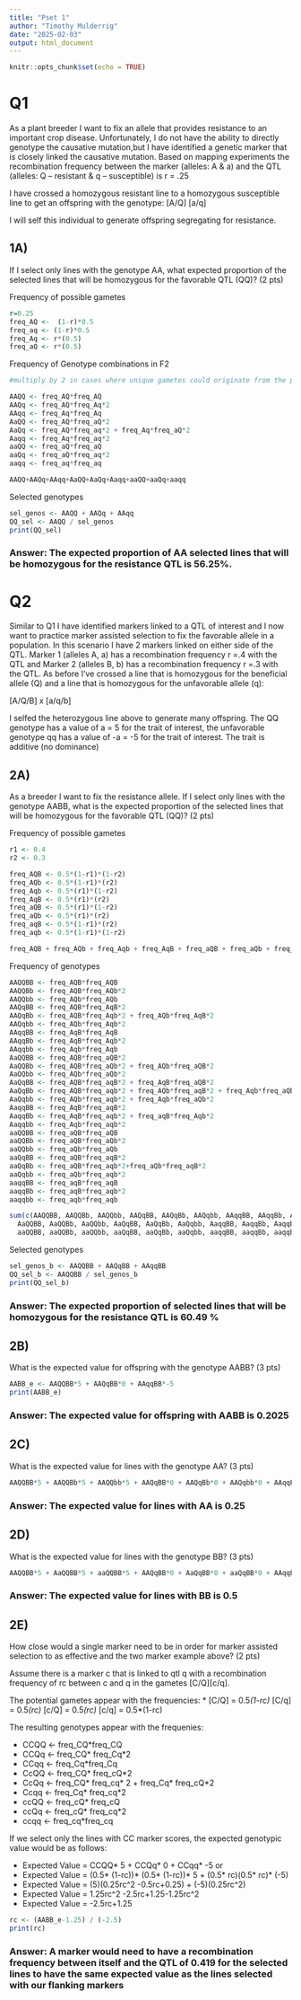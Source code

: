 ```yaml
---
title: "Pset 1"
author: "Timothy Mulderrig"
date: "2025-02-03"
output: html_document
---
```


```r
knitr::opts_chunk$set(echo = TRUE)
```

# Q1 

As a plant breeder I want to fix an allele that provides resistance to an important crop disease. Unfortunately, I do not have the ability to directly genotype the causative mutation,but I have identified a genetic marker that is closely linked the causative mutation. Based on
mapping experiments the recombination frequency between the marker (alleles: A & a) and the QTL (alleles: Q – resistant & q – susceptible) is r = .25

I have crossed a homozygous resistant line to a homozygous susceptible line to get an offspring with the genotype:
[A/Q] [a/q]

I will self this individual to generate offspring segregating for resistance. 

## 1A) 

If I select only lines with the genotype AA, what expected proportion of the selected lines that will be homozygous for the favorable QTL (QQ)? (2 pts)

Frequency of possible gametes
```r
r=0.25
freq_AQ <-  (1-r)*0.5
freq_aq <- (1-r)*0.5
freq_Aq <- r*(0.5)
freq_aQ <- r*(0.5)
```

Frequency of Genotype combinations in F2

```r
#multiply by 2 in cases where unique gametes could originate from the pallen or egg donor

AAQQ <- freq_AQ*freq_AQ
AAQq <- freq_AQ*freq_Aq*2
AAqq <- freq_Aq*freq_Aq
AaQQ <- freq_AQ*freq_aQ*2
AaQq <- freq_AQ*freq_aq*2 + freq_Aq*freq_aQ*2
Aaqq <- freq_Aq*freq_aq*2
aaQQ <- freq_aQ*freq_aQ
aaQq <- freq_aQ*freq_aq*2
aaqq <- freq_aq*freq_aq

AAQQ+AAQq+AAqq+AaQQ+AaQq+Aaqq+aaQQ+aaQq+aaqq
```

Selected genotypes

```r
sel_genos <- AAQQ + AAQq + AAqq
QQ_sel <- AAQQ / sel_genos
print(QQ_sel)
```

### Answer: The expected proportion of AA selected lines that will be homozygous for the resistance QTL is 56.25%.


# Q2 

Similar to Q1 I have identified markers linked to a QTL of interest and I now want to practice marker assisted selection to fix the favorable allele in a population. In this scenario I have 2 markers linked on either side of the QTL. Marker 1 (alleles A, a) has a recombination frequency
r =.4 with the QTL and Marker 2 (alleles B, b) has a recombination frequency r =.3 with the QTL. As before I’ve crossed a line that is homozygous for the beneficial allele (Q) and a line that is homozygous for the unfavorable allele (q):

[A/Q/B] x [a/q/b]

I selfed the heterozygous line above to generate many offspring. The QQ genotype has a value of a = 5 for the trait of interest, the unfavorable genotype qq has a value of -a = -5 for the trait of interest. The trait is additive (no dominance) 

## 2A) 

As a breeder I want to fix the resistance allele. If I select only lines with the genotype AABB, what is the expected proportion of the selected lines that will be homozygous for the favorable QTL (QQ)? (2 pts)

Frequency of possible gametes
```r
r1 <- 0.4
r2 <- 0.3

freq_AQB <- 0.5*(1-r1)*(1-r2)
freq_AQb <- 0.5*(1-r1)*(r2)
freq_Aqb <- 0.5*(r1)*(1-r2)
freq_AqB <- 0.5*(r1)*(r2)
freq_aQB <- 0.5*(r1)*(1-r2)
freq_aQb <- 0.5*(r1)*(r2)
freq_aqB <- 0.5*(1-r1)*(r2)
freq_aqb <- 0.5*(1-r1)*(1-r2)

freq_AQB + freq_AQb + freq_Aqb + freq_AqB + freq_aQB + freq_aQb + freq_aqB + freq_aqb
```
Frequency of genotypes
```r
AAQQBB <- freq_AQB*freq_AQB
AAQQBb <- freq_AQB*freq_AQb*2
AAQQbb <- freq_AQb*freq_AQb
AAQqBB <- freq_AQB*freq_AqB*2
AAQqBb <- freq_AQB*freq_Aqb*2 + freq_AQb*freq_AqB*2
AAQqbb <- freq_AQb*freq_Aqb*2
AAqqBB <- freq_AqB*freq_AqB
AAqqBb <- freq_AqB*freq_Aqb*2
AAqqbb <- freq_Aqb*freq_Aqb
AaQQBB <- freq_AQB*freq_aQB*2 
AaQQBb <- freq_AQB*freq_aQb*2 + freq_AQb*freq_aQB*2
AaQQbb <- freq_AQb*freq_aQb*2
AaQqBB <- freq_AQB*freq_aqB*2 + freq_AqB*freq_aQB*2
AaQqBb <- freq_AQB*freq_aqb*2 + freq_AQb*freq_aqB*2 + freq_Aqb*freq_aQB*2 + freq_aQb*freq_AqB*2
AaQqbb <- freq_AQb*freq_aqb*2 + freq_Aqb*freq_aQb*2
AaqqBB <- freq_AqB*freq_aqB*2
AaqqBb <- freq_AqB*freq_aqb*2 + freq_aqB*freq_Aqb*2
Aaqqbb <- freq_Aqb*freq_aqb*2
aaQQBB <- freq_aQB*freq_aQB
aaQQBb <- freq_aQB*freq_aQb*2
aaQQbb <- freq_aQb*freq_aQb
aaQqBB <- freq_aQB*freq_aqB*2
aaQqBb <- freq_aQB*freq_aqb*2+freq_aQb*freq_aqB*2
aaQqbb <- freq_aQb*freq_aqb*2
aaqqBB <- freq_aqB*freq_aqB
aaqqBb <- freq_aqB*freq_aqb*2
aaqqbb <- freq_aqb*freq_aqb

sum(c(AAQQBB, AAQQBb, AAQQbb, AAQqBB, AAQqBb, AAQqbb, AAqqBB, AAqqBb, AAqqbb, 
  AaQQBB, AaQQBb, AaQQbb, AaQqBB, AaQqBb, AaQqbb, AaqqBB, AaqqBb, Aaqqbb, 
  aaQQBB, aaQQBb, aaQQbb, aaQqBB, aaQqBb, aaQqbb, aaqqBB, aaqqBb, aaqqbb))

```

Selected genotypes
```r
sel_genos_b <- AAQQBB + AAQqBB + AAqqBB
QQ_sel_b <- AAQQBB / sel_genos_b
print(QQ_sel_b)
```

### Answer: The expected proportion of selected lines that will be homozygous for the resistance QTL is 60.49 %

## 2B)

What is the expected value for offspring with the genotype AABB? (3 pts)

```r
AABB_e <- AAQQBB*5 + AAQqBB*0 + AAqqBB*-5
print(AABB_e)
```
### Answer: The expected value for offspring with AABB is 0.2025

## 2C)

What is the expected value for lines with the genotype AA? (3 pts)

```r
AAQQBB*5 + AAQQBb*5 + AAQQbb*5 + AAQqBB*0 + AAQqBb*0 + AAQqbb*0 + AAqqBB*(-5) + AAqqBb*(-5) + AAqqbb*(-5)
```

### Answer: The expected value for lines with AA is 0.25

## 2D) 

What is the expected value for lines with the genotype BB? (3 pts)

```r
AAQQBB*5 + AaQQBB*5 + aaQQBB*5 + AAQqBB*0 + AaQqBB*0 + aaQqBB*0 + AAqqBB*(-5) + AaqqBB*(-5) + aaqqBB*(-5)
```

### Answer: The expected value for lines with BB is 0.5

## 2E) 

How close would a single marker need to be in order for marker assisted selection to as effective and the two marker example above? (2 pts)

Assume there is a marker c that is linked to qtl q with a recombination frequency of rc between c and q in the gametes [C/Q][c/q].

The potential gametes appear with the frequencies: 
* [C/Q] = 0.5*(1-rc)
* [C/q] = 0.5*(rc)
* [c/Q] = 0.5*(rc)
* [c/q] = 0.5*(1-rc)

The resulting genotypes appear with the frequenies: 

* CCQQ <- freq_CQ*freq_CQ
* CCQq <- freq_CQ* freq_Cq*2
* CCqq <- freq_Cq*freq_Cq
* CcQQ <- freq_CQ* freq_cQ*2
* CcQq <- freq_CQ* freq_cq* 2 + freq_Cq* freq_cQ*2
* Ccqq <- freq_Cq* freq_cq*2
* ccQQ <- freq_cQ* freq_cQ
* ccQq <- freq_cQ* freq_cq*2
* ccqq <- freq_cq*freq_cq

If we select only the lines with CC marker scores, the expected genotypic value would be as follows:

* Expected Value = CCQQ* 5 + CCQq* 0 + CCqq* -5
or 
* Expected Value = (0.5* (1-rc))* (0.5* (1-rc))* 5 + (0.5* rc)(0.5* rc)* (-5)
* Expected Value = (5)(0.25rc^2 -0.5rc+0.25) + (-5)(0.25rc^2)
* Expected Value = 1.25rc^2 -2.5rc+1.25-1.25rc^2
* Expected Value = -2.5rc+1.25

```r
rc <- (AABB_e-1.25) / (-2.5)
print(rc)
```

### Answer: A marker would need to have a recombination frequency between itself and the QTL of 0.419 for the selected lines to have the same expected value as the lines selected with our flanking markers 
